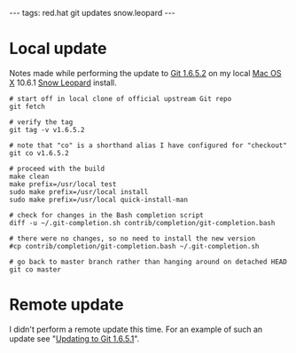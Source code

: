 ---
tags: red.hat git updates snow.leopard
---
= Local update =

Notes made while performing the update to [[Git 1.6.5.2]] on my local [[Mac OS X]] 10.6.1 [[Snow Leopard]] install.

<pre># start off in local clone of official upstream Git repo
git fetch

# verify the tag
git tag -v v1.6.5.2

# note that "co" is a shorthand alias I have configured for "checkout"
git co v1.6.5.2

# proceed with the build
make clean
make prefix=/usr/local test
sudo make prefix=/usr/local install
sudo make prefix=/usr/local quick-install-man

# check for changes in the Bash completion script
diff -u ~/.git-completion.sh contrib/completion/git-completion.bash 

# there were no changes, so no need to install the new version
#cp contrib/completion/git-completion.bash ~/.git-completion.sh 

# go back to master branch rather than hanging around on detached HEAD
git co master</pre>

= Remote update =

I didn't perform a remote update this time. For an example of such an update see "[[Updating to Git 1.6.5.1]]".
